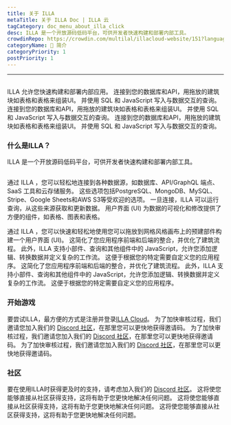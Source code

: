 ```yaml
---
title: 关于 ILLA
metaTitle: 关于 ILLA Doc | ILLA 云
tagCategory: doc_menu_about_illa_click
desc: ILLA 是一个开放源码低码平台，可供开发者快速构建和部署内部工具。
crowdinRepo: https://crowdin.com/multilal/illacloud-website/151?languages=en&filter=basic&value=0
categoryName: 👋 简介
categoryPriority: 1
postPriority: 1
---
```


* * *

## <h2 hidden>关于 ILLA</h2>

ILLA 允许您快速构建和部署内部应用。 连接到您的数据库和API，用拖放的建筑块如表格和表格来组装UI。 并使用 SQL 和 JavaScript 写入与数据交互的查询。 连接到您的数据库和API，用拖放的建筑块如表格和表格来组装UI。 并使用 SQL 和 JavaScript 写入与数据交互的查询。 连接到您的数据库和API，用拖放的建筑块如表格和表格来组装UI。 并使用 SQL 和 JavaScript 写入与数据交互的查询。

### 什么是ILLA？

ILLA 是一个开放源码低码平台，可供开发者快速构建和部署内部工具。

<img
  src='https://cdn.illacloud.com/official-website/img/docs/introduction/about-illa-cloud.png'
  alt=""
/>

通过 ILLA ，您可以轻松地连接到各种数据源，如数据库、API/GraphQL 端点、SaaS 工具和云存储服务。 这些选项包括PostgreSQL、MongoDB、MySQL、Stripe、Google Sheets和AWS S3等受欢迎的选项。 一旦连接，ILLA 可以运行查询，从这些来源获取和更新数据。 用户界面 (UI) 为数据的可视化和修改提供了方便的组件，如表格、图表和表格。

通过 ILLA ，您可以快速和轻松地使用您可以拖放到网格风格画布上的预建部件构建一个用户界面 (UI)。 这简化了您应用程序前端和后端的整合，并优化了建筑流程。 此外，ILLA 支持小部件、查询和其他组件中的 JavaScript，允许您添加逻辑、转换数据并定义复杂的工作流。 这便于根据您的特定需要自定义您的应用程序。 这简化了您应用程序前端和后端的整合，并优化了建筑流程。 此外，ILLA 支持小部件、查询和其他组件中的 JavaScript，允许您添加逻辑、转换数据并定义复杂的工作流。 这便于根据您的特定需要自定义您的应用程序。

### 开始游戏

要尝试ILLA，最方便的方式是注册并登录[ILLA Cloud](https://cloud.illacloud.com/)。 
为了加快审核过程，我们邀请您加入我们的 [Discord 社区](https://discord.gg/illacloud)，在那里您可以更快地获得邀请码。 
为了加快审核过程，我们邀请您加入我们的 [Discord 社区](https://discord.gg/illacloud)，在那里您可以更快地获得邀请码。 
为了加快审核过程，我们邀请您加入我们的 [Discord 社区](https://discord.gg/illacloud)，在那里您可以更快地获得邀请码。

### 社区

要在使用ILLA时获得更及时的支持，请考虑加入我们的 [Discord 社区](https://discord.gg/illacloud)。 这将使您能够直接从社区获得支持，这将有助于您更快地解决任何问题。 这将使您能够直接从社区获得支持，这将有助于您更快地解决任何问题。 这将使您能够直接从社区获得支持，这将有助于您更快地解决任何问题。 
